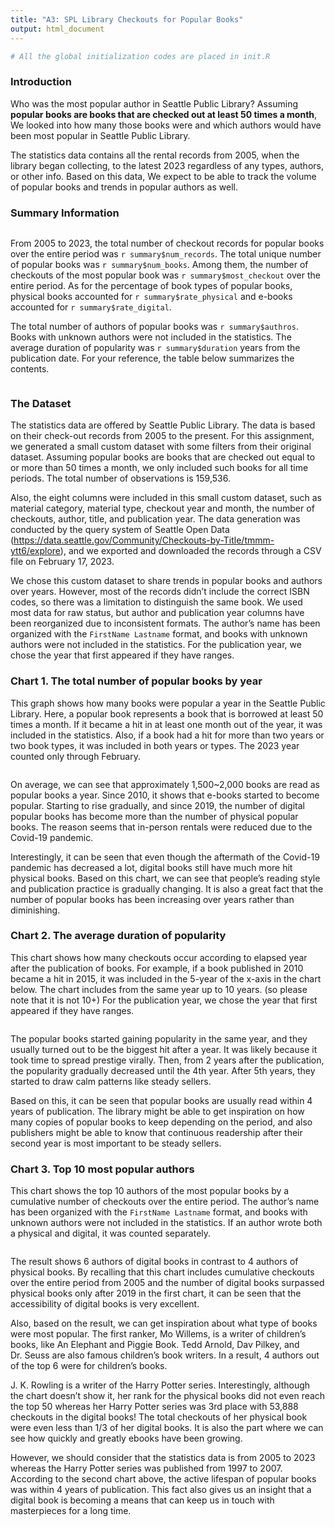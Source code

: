 ```yaml
---
title: "A3: SPL Library Checkouts for Popular Books"
output: html_document
---
```


```r
# All the global initialization codes are placed in init.R
```


### Introduction

Who was the most popular author in Seattle Public Library? Assuming **popular books are books that are checked out at least 50 times a month**, We looked into how many those books were and which authors would have been most popular in Seattle Public Library.

The statistics data contains all the rental records from 2005, when the library began collecting, to the latest 2023 regardless of any types, authors, or other info. Based on this data, We expect to be able to track the volume of popular books and trends in popular authors as well.


### Summary Information

```r
```

From 2005 to 2023, the total number of checkout records for popular books over the entire period was `r summary$num_records`. The total unique number of popular books was `r summary$num_books`. Among them, the number of checkouts of the most popular book was `r summary$most_checkout` over the entire period. As for the percentage of book types of popular books, physical books accounted for `r summary$rate_physical` and e-books accounted for `r summary$rate_digital`.

The total number of authors of popular books was `r summary$authros`. Books with unknown authors were not included in the statistics. The average duration of popularity was `r summary$duration` years from the publication date. For your reference, the table below summarizes the contents.

```r
```


### The Dataset

The statistics data are offered by Seattle Public Library. The data is based on their check-out records from 2005 to the present. For this assignment, we generated a small custom dataset with some filters from their original dataset. Assuming popular books are books that are checked out equal to or more than 50 times a month, we only included such books for all time periods. The total number of observations is 159,536.

Also, the eight columns were included in this small custom dataset, such as material category, material type, checkout year and month, the number of checkouts, author, title, and publication year. The data generation was conducted by the query system of Seattle Open Data (<https://data.seattle.gov/Community/Checkouts-by-Title/tmmm-ytt6/explore>), and we exported and downloaded the records through a CSV file on February 17, 2023.

We chose this custom dataset to share trends in popular books and authors over years. However, most of the records didn't include the correct ISBN codes, so there was a limitation to distinguish the same book. We used most data for raw status, but author and publication year columns have been reorganized due to inconsistent formats. The author's name has been organized with the `FirstName Lastname` format, and books with unknown authors were not included in the statistics. For the publication year, we chose the year that first appeared if they have ranges.


### Chart 1. The total number of popular books by year

This graph shows how many books were popular a year in the Seattle Public Library. Here, a popular book represents a book that is borrowed at least 50 times a month. If it became a hit in at least one month out of the year, it was included in the statistics. Also, if a book had a hit for more than two years or two book types, it was included in both years or types. The 2023 year counted only through February.

```r
```

On average, we can see that approximately 1,500~2,000 books are read as popular books a year. Since 2010, it shows that e-books started to become popular. Starting to rise gradually, and since 2019, the number of digital popular books has become more than the number of physical popular books. The reason seems that in-person rentals were reduced due to the Covid-19 pandemic.

Interestingly, it can be seen that even though the aftermath of the Covid-19 pandemic has decreased a lot, digital books still have much more hit physical books. Based on this chart, we can see that people's reading style and publication practice is gradually changing. It is also a great fact that the number of popular books has been increasing over years rather than diminishing.


### Chart 2. The average duration of popularity

This chart shows how many checkouts occur according to elapsed year after the publication of books. For example, if a book published in 2010 became a hit in 2015, it was included in the 5-year of the x-axis in the chart below. The chart includes from the same year up to 10 years. (so please note that it is not 10+) For the publication year, we chose the year that first appeared if they have ranges.

```r
```

The popular books started gaining popularity in the same year, and they usually turned out to be the biggest hit after a year. It was likely because it took time to spread prestige virally. Then, from 2 years after the publication, the popularity gradually decreased until the 4th year. After 5th years, they started to draw calm patterns like steady sellers.

Based on this, it can be seen that popular books are usually read within 4 years of publication. The library might be able to get inspiration on how many copies of popular books to keep depending on the period, and also publishers might be able to know that continuous readership after their second year is most important to be steady sellers.


### Chart 3. Top 10 most popular authors

This chart shows the top 10 authors of the most popular books by a cumulative number of checkouts over the entire period. The author's name has been organized with the `FirstName Lastname` format, and books with unknown authors were not included in the statistics. If an author wrote both a physical and digital, it was counted separately.

```r
```

The result shows 6 authors of digital books in contrast to 4 authors of physical books. By recalling that this chart includes cumulative checkouts over the entire period from 2005 and the number of digital books surpassed physical books only after 2019 in the first chart, it can be seen that the accessibility of digital books is very excellent.

Also, based on the result, we can get inspiration about what type of books were most popular. The first ranker, Mo Willems, is a writer of children’s books, like An Elephant and Piggie Book. Tedd Arnold, Dav Pilkey, and Dr. Seuss are also famous children’s book writers. In a result, 4 authors out of the top 6 were for children’s books.

J. K. Rowling is a writer of the Harry Potter series. Interestingly, although the chart doesn’t show it, her rank for the physical books did not even reach the top 50 whereas her Harry Potter series was 3rd place with 53,888 checkouts in the digital books! The total checkouts of her physical book were even less than 1/3 of her digital books. It is also the part where we can see how quickly and greatly ebooks have been growing. 

However, we should consider that the statistics data is from 2005 to 2023 whereas the Harry Potter series was published from 1997 to 2007. According to the second chart above, the active lifespan of popular books was within 4 years of publication. This fact also gives us an insight that a digital book is becoming a means that can keep us in touch with masterpieces for a long time.

